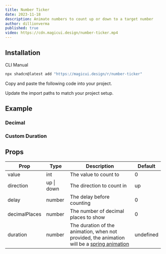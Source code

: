 ```yaml
---
title: Number Ticker
date: 2023-11-18
description: Animate numbers to count up or down to a target number
author: dillionverma
published: true
video: https://cdn.magicui.design/number-ticker.mp4
---
```


<ComponentPreview name="number-ticker-demo" />

## Installation

<Tabs defaultValue="cli">

<TabsList>
  <TabsTrigger value="cli">CLI</TabsTrigger>
  <TabsTrigger value="manual">Manual</TabsTrigger>
</TabsList>
<TabsContent value="cli">

```bash
npx shadcn@latest add "https://magicui.design/r/number-ticker"
```

</TabsContent>

<TabsContent value="manual">

<Steps>

<Step>Copy and paste the following code into your project.</Step>

<ComponentSource name="number-ticker" />

<Step>Update the import paths to match your project setup.</Step>

</Steps>

</TabsContent>

</Tabs>

## Example

### Decimal

<ComponentPreview name="number-ticker-decimal-demo" />

### Custom Duration

<ComponentPreview name="number-ticker-duration-demo" />

## Props

| Prop          | Type       | Description                          | Default |
| ------------- | ---------- | ------------------------------------ | ------- |
| value         | int        | The value to count to                | 0       |
| direction     | up \| down | The direction to count in            | up      |
| delay         | number     | The delay before counting            | 0       |
| decimalPlaces | number     | The number of decimal places to show | 0       |
| duration      | number     | The duration of the animation, when not provided, the animation will be a [spring animation](https://www.framer.com/motion/use-spring) | undefined |
